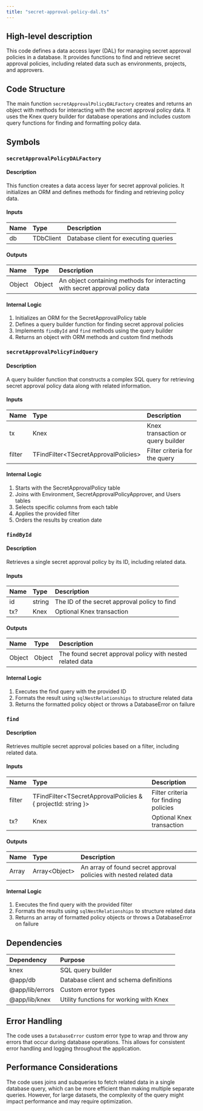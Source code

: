 ```yaml
---
title: "secret-approval-policy-dal.ts"
---
```


## High-level description
This code defines a data access layer (DAL) for managing secret approval policies in a database. It provides functions to find and retrieve secret approval policies, including related data such as environments, projects, and approvers.

## Code Structure
The main function `secretApprovalPolicyDALFactory` creates and returns an object with methods for interacting with the secret approval policy data. It uses the Knex query builder for database operations and includes custom query functions for finding and formatting policy data.

## Symbols

### `secretApprovalPolicyDALFactory`
#### Description
This function creates a data access layer for secret approval policies. It initializes an ORM and defines methods for finding and retrieving policy data.

#### Inputs
| Name | Type | Description |
|:-----|:-----|:------------|
| db | TDbClient | Database client for executing queries |

#### Outputs
| Name | Type | Description |
|:-----|:-----|:------------|
| Object | Object | An object containing methods for interacting with secret approval policy data |

#### Internal Logic
1. Initializes an ORM for the SecretApprovalPolicy table
2. Defines a query builder function for finding secret approval policies
3. Implements `findById` and `find` methods using the query builder
4. Returns an object with ORM methods and custom find methods

### `secretApprovalPolicyFindQuery`
#### Description
A query builder function that constructs a complex SQL query for retrieving secret approval policy data along with related information.

#### Inputs
| Name | Type | Description |
|:-----|:-----|:------------|
| tx | Knex | Knex transaction or query builder |
| filter | TFindFilter&lt;TSecretApprovalPolicies&gt; | Filter criteria for the query |

#### Internal Logic
1. Starts with the SecretApprovalPolicy table
2. Joins with Environment, SecretApprovalPolicyApprover, and Users tables
3. Selects specific columns from each table
4. Applies the provided filter
5. Orders the results by creation date

### `findById`
#### Description
Retrieves a single secret approval policy by its ID, including related data.

#### Inputs
| Name | Type | Description |
|:-----|:-----|:------------|
| id | string | The ID of the secret approval policy to find |
| tx? | Knex | Optional Knex transaction |

#### Outputs
| Name | Type | Description |
|:-----|:-----|:------------|
| Object | Object | The found secret approval policy with nested related data |

#### Internal Logic
1. Executes the find query with the provided ID
2. Formats the result using `sqlNestRelationships` to structure related data
3. Returns the formatted policy object or throws a DatabaseError on failure

### `find`
#### Description
Retrieves multiple secret approval policies based on a filter, including related data.

#### Inputs
| Name | Type | Description |
|:-----|:-----|:------------|
| filter | TFindFilter&lt;TSecretApprovalPolicies & { projectId: string }&gt; | Filter criteria for finding policies |
| tx? | Knex | Optional Knex transaction |

#### Outputs
| Name | Type | Description |
|:-----|:-----|:------------|
| Array | Array&lt;Object&gt; | An array of found secret approval policies with nested related data |

#### Internal Logic
1. Executes the find query with the provided filter
2. Formats the results using `sqlNestRelationships` to structure related data
3. Returns an array of formatted policy objects or throws a DatabaseError on failure

## Dependencies
| Dependency | Purpose |
|:-----------|:--------|
| knex | SQL query builder |
| @app/db | Database client and schema definitions |
| @app/lib/errors | Custom error types |
| @app/lib/knex | Utility functions for working with Knex |

## Error Handling
The code uses a `DatabaseError` custom error type to wrap and throw any errors that occur during database operations. This allows for consistent error handling and logging throughout the application.

## Performance Considerations
The code uses joins and subqueries to fetch related data in a single database query, which can be more efficient than making multiple separate queries. However, for large datasets, the complexity of the query might impact performance and may require optimization.